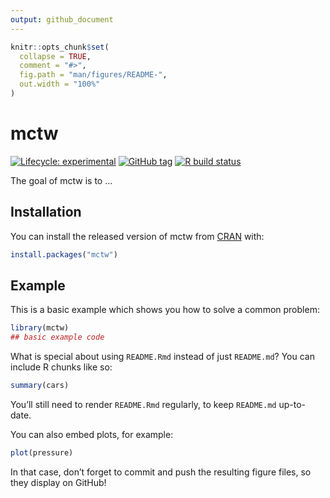 ```yaml
---
output: github_document
---
```


<!-- README.md is generated from README.Rmd. Please edit that file -->

```r
knitr::opts_chunk$set(
  collapse = TRUE,
  comment = "#>",
  fig.path = "man/figures/README-",
  out.width = "100%"
)
```

# mctw

<!-- badges: start -->
[![Lifecycle: experimental](https://img.shields.io/badge/lifecycle-experimental-orange.svg)](https://www.tidyverse.org/lifecycle/#experimental)
[![GitHub tag](https://img.shields.io/github/tag/mcanouil/mctw.svg?label=latest tag&include_prereleases)](https://github.com/mcanouil/mctw)
[![R build status](https://github.com/mcanouil/mctw/workflows/R-CMD-check/badge.svg)](https://github.com/mcanouil/mctw/actions)
<!-- badges: end -->

The goal of mctw is to ...

## Installation

You can install the released version of mctw from [CRAN](https://CRAN.R-project.org) with:

``` r
install.packages("mctw")
```

## Example

This is a basic example which shows you how to solve a common problem:

```r
library(mctw)
## basic example code
```

What is special about using `README.Rmd` instead of just `README.md`? You can include R chunks like so:

```r
summary(cars)
```

You'll still need to render `README.Rmd` regularly, to keep `README.md` up-to-date.

You can also embed plots, for example:

```r
plot(pressure)
```

In that case, don't forget to commit and push the resulting figure files, so they display on GitHub!
